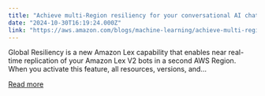 ```yaml
---
title: "Achieve multi-Region resiliency for your conversational AI chatbots with Amazon Lex"
date: "2024-10-30T16:19:24.000Z"
link: "https://aws.amazon.com/blogs/machine-learning/achieve-multi-region-resiliency-for-your-conversational-ai-chatbots-with-amazon-lex/"
---
```


Global Resiliency is a new Amazon Lex capability that enables near real-time replication of your Amazon Lex V2 bots in a second AWS Region. When you activate this feature, all resources, versions, and...

[Read more](https://aws.amazon.com/blogs/machine-learning/achieve-multi-region-resiliency-for-your-conversational-ai-chatbots-with-amazon-lex/)
